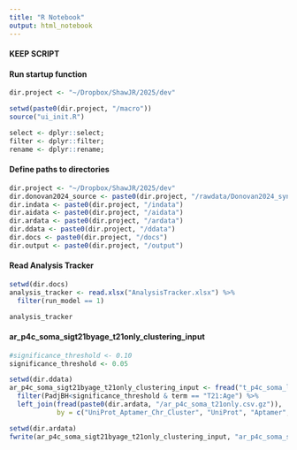 ```yaml
---
title: "R Notebook"
output: html_notebook
---
```


#### KEEP SCRIPT

#### Run startup function
```r
dir.project <- "~/Dropbox/ShawJR/2025/dev"

setwd(paste0(dir.project, "/macro"))
source("ui_init.R")

select <- dplyr::select;
filter <- dplyr::filter;
rename <- dplyr::rename;
```

#### Define paths to directories
```r
dir.project <- "~/Dropbox/ShawJR/2025/dev"
dir.donovan2024_source <- paste0(dir.project, "/rawdata/Donovan2024_syn31481952.5")
dir.indata <- paste0(dir.project, "/indata")
dir.aidata <- paste0(dir.project, "/aidata")
dir.ardata <- paste0(dir.project, "/ardata")
dir.ddata <- paste0(dir.project, "/ddata")
dir.docs <- paste0(dir.project, "/docs")
dir.output <- paste0(dir.project, "/output")
```

#### Read Analysis Tracker
```r
setwd(dir.docs)
analysis_tracker <- read.xlsx("AnalysisTracker.xlsx") %>%
  filter(run_model == 1)

analysis_tracker
```

#### ar_p4c_soma_sigt21byage_t21only_clustering_input
```r
#significance_threshold <- 0.10
significance_threshold <- 0.05

setwd(dir.ddata)
ar_p4c_soma_sigt21byage_t21only_clustering_input <- fread("t_p4c_soma_lm_singleaptamer_tidy.csv.gz") %>%
  filter(PadjBH<significance_threshold & term == "T21:Age") %>%
  left_join(fread(paste0(dir.ardata, "/ar_p4c_soma_t21only.csv.gz")),
            by = c("UniProt_Aptamer_Chr_Cluster", "UniProt", "Aptamer", "Cluster"))

setwd(dir.ardata)
fwrite(ar_p4c_soma_sigt21byage_t21only_clustering_input, "ar_p4c_soma_sigt21byage_t21only_clustering_input.csv.gz")
```

